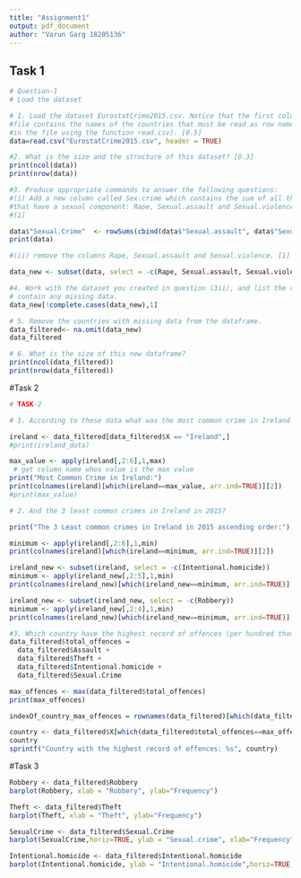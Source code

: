 ```yaml
---
title: "Assignment1"
output: pdf_document
author: "Varun Garg 18205136"
---
```

## Task 1

```r
# Question-1
# Load the dataset

# 1. Load the dataset EurostatCrime2015.csv. Notice that the first column of the csv
#file contains the names of the countries that must be read as row names [Hint: Load
#in the file using the function read.csv]. [0.5]
data=read.csv("EurostatCrime2015.csv", header = TRUE)
```


```r
#2. What is the size and the structure of this dataset? [0.3]
print(ncol(data))
print(nrow(data))
```

```r

#3. Produce appropriate commands to answer the following questions:
#(i) Add a new column called Sex.crime which contains the sum of all the crimes
#that have a sexual component: Rape, Sexual.assault and Sexual.violence
#[1]

data$"Sexual.Crime"  <- rowSums(cbind(data$"Sexual.assault", data$"Sexual.violence", data$"Rape"), na.rm = T )
print(data)

#(ii) remove the columns Rape, Sexual.assault and Sexual.violence. [1]

data_new <- subset(data, select = -c(Rape, Sexual.assault, Sexual.violence))
```




```r
#4. Work with the dataset you created in question (3ii), and list the countries that
# contain any missing data.
data_new[!complete.cases(data_new),1]
```

```r
# 5. Remove the countries with missing data from the dataframe.
data_filtered<- na.omit(data_new)
data_filtered
```

```r
# 6. What is the size of this new dataframe?
print(ncol(data_filtered))
print(nrow(data_filtered))
```


#Task 2

```r
# TASK-2

# 1. According to these data what was the most common crime in Ireland in 2015?

ireland <- data_filtered[data_filtered$X == "Ireland",]
#print(ireland_data)

max_value <- apply(ireland[,2:6],1,max)
 # get column name whos value is the max value
print("Most Common Crime in Ireland:")
print(colnames(ireland)[which(ireland==max_value, arr.ind=TRUE)][2])
#print(max_value)
```

```r
# 2. And the 3 least common crimes in Ireland in 2015?

print("The 3 Least common crimes in Ireland in 2015 ascending order:")

minimum <- apply(ireland[,2:6],1,min)
print(colnames(ireland)[which(ireland==minimum, arr.ind=TRUE)][2])

ireland_new <- subset(ireland, select = -c(Intentional.homicide))
minimum <- apply(ireland_new[,2:5],1,min)
print(colnames(ireland_new)[which(ireland_new==minimum, arr.ind=TRUE)][2])

ireland_new <- subset(ireland_new, select = -c(Robbery))
minimum <- apply(ireland_new[,2:4],1,min)
print(colnames(ireland_new)[which(ireland_new==minimum, arr.ind=TRUE)][2])
```

```r

#3. Which country have the highest record of offences (per hundred thousand inhabitants)?
data_filtered$total_offences = 
  data_filtered$Assault +
  data_filtered$Theft + 
  data_filtered$Intentional.homicide +
  data_filtered$Sexual.Crime 

max_offences <- max(data_filtered$total_offences)
print(max_offences)

indexOf_country_max_offences = rownames(data_filtered)[which(data_filtered==max_offences, arr.ind = TRUE)][1]

country <- data_filtered$X[which(data_filtered$total_offences==max_offences)]
country
sprintf("Country with the highest record of offences: %s", country)

```


#Task 3
```r
Robbery <- data_filtered$Robbery
barplot(Robbery, xlab = "Robbery", ylab="Frequency")

Theft <- data_filtered$Theft
barplot(Theft, xlab = "Theft", ylab="Frequency")

SexualCrime <- data_filtered$Sexual.Crime
barplot(SexualCrime,horiz=TRUE, ylab = "Sexual.crime", xlab="Frequency")

Intentional.homicide <- data_filtered$Intentional.homicide
barplot(Intentional.homicide, ylab = "Intentional.homicide",horiz=TRUE, xlab="Frequency")

```

